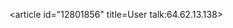 <article id="12801856" title=User talk:64.62.13.138>
	<talkpage id="12801856" title="User talk:64.62.13.138">
{{OW}}
	</talkpage>
</article>